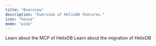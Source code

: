 ```yaml
---
title: "Overview"
description: "Overview of HelixDB features."
icon: "house"
mode: "wide"
---
```


<CardGroup cols={2}>
  <Card
    title="HelixDB MCP"
    href="../features/mcp/helix-mcp"
  >
    Learn about the MCP of HelixDB
  </Card>
  <Card
    title="SQL Migration"
    href="../features/migration/sql-ingestion"
  >
    Learn about the migration of HelixDB
  </Card>
</CardGroup>